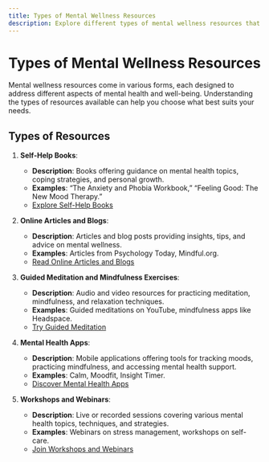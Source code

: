 ```yaml
---
title: Types of Mental Wellness Resources
description: Explore different types of mental wellness resources that can help support your mental health.
---
```


# Types of Mental Wellness Resources

Mental wellness resources come in various forms, each designed to address different aspects of mental health and well-being. Understanding the types of resources available can help you choose what best suits your needs.

## Types of Resources

1. **Self-Help Books**:
   - **Description**: Books offering guidance on mental health topics, coping strategies, and personal growth.
   - **Examples**: “The Anxiety and Phobia Workbook,” “Feeling Good: The New Mood Therapy.”
   - [Explore Self-Help Books](/resources/self-help-books)

2. **Online Articles and Blogs**:
   - **Description**: Articles and blog posts providing insights, tips, and advice on mental wellness.
   - **Examples**: Articles from Psychology Today, Mindful.org.
   - [Read Online Articles and Blogs](/resources/online-articles)

3. **Guided Meditation and Mindfulness Exercises**:
   - **Description**: Audio and video resources for practicing meditation, mindfulness, and relaxation techniques.
   - **Examples**: Guided meditations on YouTube, mindfulness apps like Headspace.
   - [Try Guided Meditation](/resources/guided-meditation)

4. **Mental Health Apps**:
   - **Description**: Mobile applications offering tools for tracking moods, practicing mindfulness, and accessing mental health support.
   - **Examples**: Calm, Moodfit, Insight Timer.
   - [Discover Mental Health Apps](/resources/mental-health-apps)

5. **Workshops and Webinars**:
   - **Description**: Live or recorded sessions covering various mental health topics, techniques, and strategies.
   - **Examples**: Webinars on stress management, workshops on self-care.
   - [Join Workshops and Webinars](/resources/workshops-webinars)
